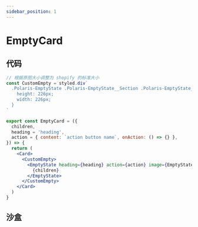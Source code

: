 ```yaml
---
sidebar_position: 1
---
```


# EmptyCard

## 代码

```jsx title="src/components/EmptyCard.jsx"
// 根据原图大小调整为 shopify 的标准大小
const CustomEmpty = styled.div`
  .Polaris-EmptyState .Polaris-EmptyState__Section .Polaris-EmptyState__ImageContainer img {
    height: 226px;
    width: 226px;
  }
`

export const EmptyCard = ({
  children,
  heading = 'heading',
  action = { content: `action button name`, onAction: () => {} },
}) => {
  return (
    <Card>
      <CustomEmpty>
        <EmptyState heading={heading} action={action} image={EmptyStatePng}>
          {children}
        </EmptyState>
      </CustomEmpty>
    </Card>
  )
}
```

## 沙盒


<EmbedSandBox src='https://codesandbox.io/embed/emptycard-9shnrp?autoresize=1&fontsize=14&hidenavigation=1&theme=dark'></EmbedSandBox>

